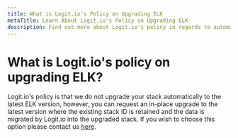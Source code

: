 ```yaml
---
title: What is Logit.io's Policy on Upgrading ELK
metaTitle: Learn About Logit.io's Policy on Upgrading ELK
description: Find out more about Logit.io's policy in regards to automatically upgrading your account's ELK Stack in this help article.
---
```


# What is Logit.io's policy on upgrading ELK?

Logit.io's policy is that we do not upgrade your stack automatically to the 
latest ELK version, however, you can request an in-place upgrade to the latest 
version where the existing stack ID is retained and the data is migrated by 
Logit.io into the upgraded stack. If you wish to choose this option 
please contact us [here](https://logit.io/about-us/contact-us/).